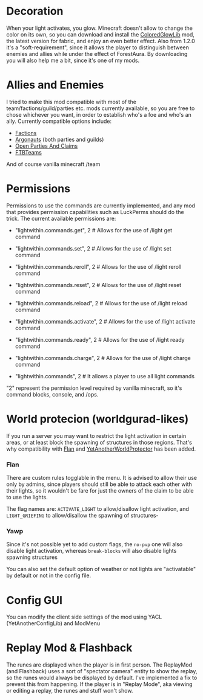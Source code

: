 # Decoration
When your light activates, you glow. Minecraft doesn't allow to change the color on its own, so you can download and install the [ColoredGlowLib](https://www.curseforge.com/minecraft/mc-mods/coloredglowlib) mod, the latest version for fabric, and enjoy an even better effect.
Also from 1.2.0 it's a "soft-requirement", since it allows the player to distinguish between enemies and allies while under the effect of ForestAura.
By downloading you will also help me a bit, since it's one of my mods.

# Allies and Enemies
I tried to make this mod compatible with most of the team/factions/guild/parties etc. mods currently available, so you are free to chose whichever you want, in order to establish who's a foe and who's an ally. Currently compatible options include:
- [Factions](https://modrinth.com/mod/factions)
- [Argonauts](https://modrinth.com/mod/argonauts) (both parties and guilds)
- [Open Parties And Claims](https://modrinth.com/mod/open-parties-and-claims)
- [FTBTeams](https://www.curseforge.com/minecraft/mc-mods/ftb-teams-fabric)

And of course vanilla minecraft /team

# Permissions
Permissions to use the commands are currently implemented, and any mod that provides permission capabilities such as LuckPerms should do the trick.
The current available permissions are:
- "lightwithin.commands.get", 2 # Allows for the use of /light get command
- "lightwithin.commands.set", 2 # Allows for the use of /light set command
- "lightwithin.commands.reroll", 2 # Allows for the use of /light reroll command
- "lightwithin.commands.reset", 2 # Allows for the use of /light reset command
- "lightwithin.commands.reload", 2 # Allows for the use of /light reload command
- "lightwithin.commands.activate", 2 # Allows for the use of /light activate command
- "lightwithin.commands.ready", 2 # Allows for the use of /light ready command
- "lightwithin.commands.charge", 2 # Allows for the use of /light charge command

- "lightwithin.commands", 2 # It allows a player to use all light commands

"2" represent the permission level required by vanilla minecraft, so it's command blocks, console, and /ops.

# World protecion (worldgurad-likes)
If you run a server you may want to restrict the light activation in certain areas, or at least block the spawning of structures in those regions.
That's why compatibility with [Flan](https://modrinth.com/mod/flan) and [YetAnotherWorldProtector](https://modrinth.com/mod/yawp) has been added.

### Flan
There are custom rules togglable in the menu. It is advised to allow their use only by admins, since players should still be able to attack each other with their lights, so it wouldn't be fare for just the owners of the claim to be able to use the lights.

The flag names are: `ACTIVATE_LIGHT` to allow/disallow light activation, and `LIGHT_GRIEFING` to allow/disallow the spawning of structures-

### Yawp
Since it's not possible yet to add custom flags, the `no-pvp` one will also disable light activation, whereas `break-blocks` will also disable lights spawning structures

You can also set the default option of weather or not lights are "activatable" by default or not in the config file.

# Config GUI
You can modify the client side settings of the mod using YACL (YetAnotherConfigLib) and ModMenu

# Replay Mod & Flashback
The runes are displayed when the player is in first person. The ReplayMod (and Flashback) uses a sort of "spectator camera" entity to show the replay, so the runes would always be displayed by default.
I've implemented a fix to prevent this from happening. If the player is in "Replay Mode", aka viewing or editing a replay, the runes and stuff won't show.
